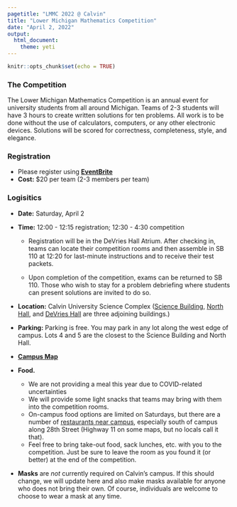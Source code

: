 ```yaml
---
pagetitle: "LMMC 2022 @ Calvin"
title: "Lower Michigan Mathematics Competition"
date: "April 2, 2022"
output: 
  html_document:
    theme: yeti
---
```


```r
knitr::opts_chunk$set(echo = TRUE)
```

### The Competition

The Lower Michigan Mathematics Competition is an annual event for university
students from all around Michigan. Teams of 2-3 students will have 3 hours to
create written solutions for ten problems. All work is to be done without the
use of calculators, computers, or any other electronic devices. Solutions will
be scored for correctness, completeness, style, and elegance.

### Registration

* Please register using 
[**EventBrite**](https://www.eventbrite.com/e/lower-michigan-mathematics-competition-tickets-297095299037)
* **Cost:** $20 per team (2-3 members per team)
 
### Logisitics 

* **Date:** Saturday, April 2
* **Time:** 12:00 - 12:15 registration; 12:30 - 4:30 competition

    * Registration will be in the DeVries Hall Atrium. After checking in, teams can locate their competition
    rooms and then assemble in SB 110 at 12:20 for last-minute instructions and to receive their test packets.
    
    * Upon completion of the competition, exams can be returned to SB 110. Those who wish to stay
    for a problem debriefing where students can present solutions are invited to do so.
    
* **Location:** Calvin University Science Complex
([Science Building](https://calvin.edu/directory/places/science-building),
[North Hall](https://calvin.edu/directory/places/north-hall), and [DeVries Hall](https://calvin.edu/directory/places/de-vries-hall) are three adjoining buildings.)
* **Parking:** Parking is free.  You may park in any lot along the west edge of
campus.  Lots 4 and 5 are the closest to the Science Building and North Hall.
* [**Campus Map**](https://calvin.edu/map/?place=north-hall)
* **Food.** 
    * We are not providing a meal this year due to COVID-related uncertainties 
    * We will provide some light snacks that teams may bring with them into the competition rooms. 
    * On-campus food options are limited on Saturdays, but there are a number of 
[restaurants near campus](https://www.google.com/maps/search/restaurant+near+cavlin+university/@42.9214762,-85.5904898,15z),
especially south of campus along 28th Street (Highway 11 on some maps, but no locals call it that).
    * Feel free to bring take-out food, sack lunches, etc. with you to the competition.  Just be sure to
    leave the room as you found it (or better) at the end of the competition.

* **Masks** are *not* currently required on Calvin's campus. If this should
change, we will update here and also make masks available for anyone who does
not bring their own. Of course, individuals are welcome to choose to wear a mask
at any time.





